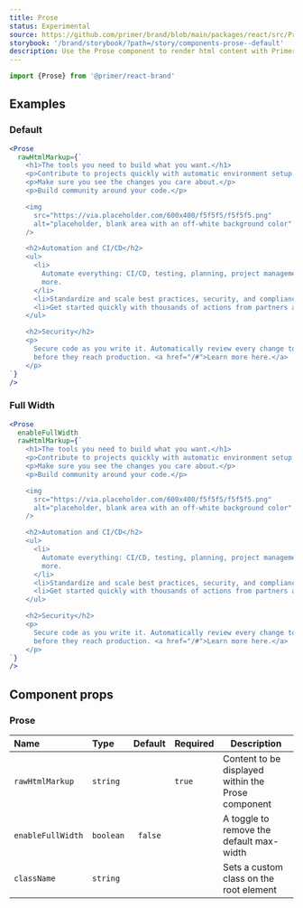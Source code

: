 ```yaml
---
title: Prose
status: Experimental
source: https://github.com/primer/brand/blob/main/packages/react/src/Prose/Prose.tsx
storybook: '/brand/storybook/?path=/story/components-prose--default'
description: Use the Prose component to render html content with Primer Brand styles.
---
```


```js
import {Prose} from '@primer/react-brand'
```

## Examples

### Default

```jsx live
<Prose
  rawHtmlMarkup={`
	<h1>The tools you need to build what you want.</h1>
    <p>Contribute to projects quickly with automatic environment setup.</p>
    <p>Make sure you see the changes you care about.</p>
    <p>Build community around your code.</p>

    <img
      src="https://via.placeholder.com/600x400/f5f5f5/f5f5f5.png"
      alt="placeholder, blank area with an off-white background color"
    />

    <h2>Automation and CI/CD</h2>
    <ul>
      <li>
        Automate everything: CI/CD, testing, planning, project management, issue labeling, approvals, onboarding, and
        more.
      </li>
      <li>Standardize and scale best practices, security, and compliance across your organization.</li>
      <li>Get started quickly with thousands of actions from partners and the community.</li>
    </ul>

    <h2>Security</h2>
    <p>
      Secure code as you write it. Automatically review every change to your codebase and identify vulnerabilities
      before they reach production. <a href="/#">Learn more here.</a>
    </p>
`}
/>
```

### Full Width

```jsx live
<Prose
  enableFullWidth
  rawHtmlMarkup={`
	<h1>The tools you need to build what you want.</h1>
    <p>Contribute to projects quickly with automatic environment setup.</p>
    <p>Make sure you see the changes you care about.</p>
    <p>Build community around your code.</p>

    <img
      src="https://via.placeholder.com/600x400/f5f5f5/f5f5f5.png"
      alt="placeholder, blank area with an off-white background color"
    />

    <h2>Automation and CI/CD</h2>
    <ul>
      <li>
        Automate everything: CI/CD, testing, planning, project management, issue labeling, approvals, onboarding, and
        more.
      </li>
      <li>Standardize and scale best practices, security, and compliance across your organization.</li>
      <li>Get started quickly with thousands of actions from partners and the community.</li>
    </ul>

    <h2>Security</h2>
    <p>
      Secure code as you write it. Automatically review every change to your codebase and identify vulnerabilities
      before they reach production. <a href="/#">Learn more here.</a>
    </p>
`}
/>
```

## Component props

### Prose

| Name              | Type      | Default | Required | Description                                        |
| :---------------- | :-------- | :-----: | :------- | -------------------------------------------------- |
| `rawHtmlMarkup`   | `string`  |         | `true`   | Content to be displayed within the Prose component |
| `enableFullWidth` | `boolean` | `false` |          | A toggle to remove the default max-width           |
| `className`       | `string`  |         |          | Sets a custom class on the root element            |
